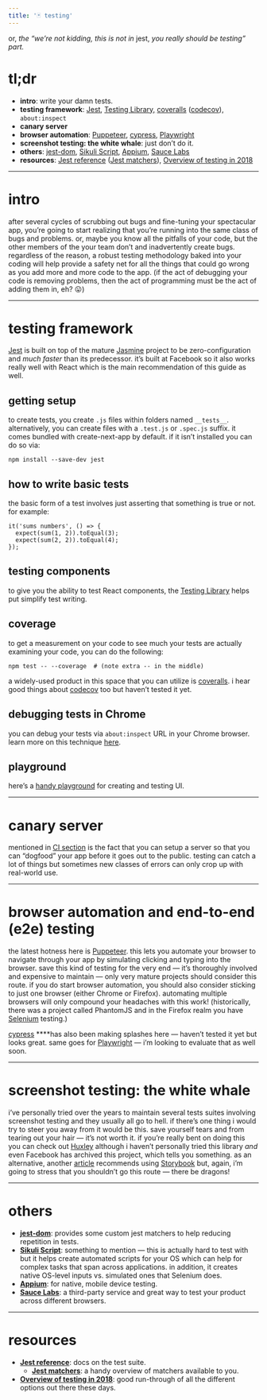```yaml
---
title: '🃏 testing'
---
```


or, *the “we’re not kidding, this is not in* jest, *you really should be testing” part.*

# tl;dr
- **intro**: write your damn tests.
- **testing framework**: [Jest](https://jestjs.io/), [Testing Library,](https://testing-library.com/) [coveralls](https://coveralls.io/) ([codecov](https://about.codecov.io/)), `about:inspect`
- **canary server**
- **browser automation**: [Puppeteer](https://github.com/GoogleChrome/puppeteer), [cypress](https://www.cypress.io/), [Playwright](https://playwright.dev/)
- **screenshot testing: the white whale**: just don’t do it.
- **others**: [jest-dom](https://github.com/gnapse/jest-dom), [Sikuli Script](http://www.sikuli.org/), [Appium](http://appium.io/), [Sauce Labs](https://saucelabs.com/)
- **resources**: [Jest reference](https://jestjs.io/docs/getting-started) ([Jest matchers](https://jestjs.io/docs/en/expect.html)), [Overview of testing in 2018](https://medium.com/welldone-software/an-overview-of-javascript-testing-in-2018-f68950900bc3)


----------
# intro

after several cycles of scrubbing out bugs and fine-tuning your spectacular app, you’re going to start realizing that you’re running into the same class of bugs and problems. or, maybe you know all the pitfalls of your code, but the other members of the your team don’t and inadvertently create bugs. regardless of the reason, a robust testing methodology baked into your coding will help provide a safety net for all the things that could go wrong as you add more and more code to the app. (if the act of debugging your code is removing problems, then the act of programming must be the act of adding them in, eh? 😛)


----------
# testing framework

[Jest](https://jestjs.io/) is built on top of the mature [Jasmine](https://jasmine.github.io/) project to be zero-configuration and *much faster* than its predecessor. it’s built at Facebook so it also works really well with React which is the main recommendation of this guide as well.


## getting setup

to create tests, you create `.js` files within folders named `__tests__`. alternatively, you can create files with a `.test.js` or `.spec.js` suffix. it comes bundled with create-next-app by default. if it isn’t installed you can do so via:

    npm install --save-dev jest


## how to write basic tests

the basic form of a test involves just asserting that something is true or not. for example:

    it('sums numbers', () => {
      expect(sum(1, 2)).toEqual(3);
      expect(sum(2, 2)).toEqual(4);
    });


## testing components

to give you the ability to test React components, the [Testing Library](https://testing-library.com/) helps put simplify test writing.


## coverage

to get a measurement on your code to see much your tests are actually examining your code, you can do the following:

    npm test -- --coverage  # (note extra -- in the middle)

a widely-used product in this space that you can utilize is [coveralls](https://coveralls.io/). i hear good things about [codecov](https://about.codecov.io/) too but haven’t tested it yet.


## debugging tests in Chrome

you can debug your tests via `about:inspect` URL in your Chrome browser. learn more on this technique [here](https://facebook.github.io/create-react-app/docs/debugging-tests).


## playground

here’s a [handy playground](https://testing-playground.com/) for creating and testing UI.


----------
# canary server

mentioned in [CI section](https://paper.dropbox.com/doc/workflow-collaboration--AVRUDQTcBGFH~wPUW9f8pO~oAg-WTOB9n0gS6r3wmilD85Go#:uid=485397698271622042933226&h2=continuous-integration-(CI)) is the fact that you can setup a server so that you can “dogfood” your app before it goes out to the public. testing can catch a lot of things but sometimes new classes of errors can only crop up with real-world use.


----------
# browser automation and end-to-end (e2e) testing

the latest hotness here is [Puppeteer](https://github.com/GoogleChrome/puppeteer). this lets you automate your browser to navigate through your app by simulating clicking and typing into the browser. save this kind of testing for the very end — it’s thoroughly involved and expensive to maintain — only very mature projects should consider this route. if you do start browser automation, you should also consider sticking to just one browser (either Chrome or Firefox). automating multiple browsers will only compound your headaches with this work! (historically, there was a project called PhantomJS and in the Firefox realm you have [Selenium](https://www.seleniumhq.org/) testing.)

[cypress](https://www.cypress.io/) ****has also been making splashes here — haven’t tested it yet but looks great.
same goes for [Playwright](https://playwright.dev/) — i’m looking to evaluate that as well soon.


----------
# screenshot testing: the white whale

i’ve personally tried over the years to maintain several tests suites involving screenshot testing and they usually all go to hell. if there’s one thing i would try to steer you away from it would be this. save yourself tears and from tearing out your hair — it’s not worth it. if you’re really bent on doing this you can check out [Huxley](https://github.com/facebookarchive/huxley) although i haven’t personally tried this library *and* even Facebook has archived this project, which tells you something. as an alternative, another [article](https://medium.com/bleeding-edge/screenshot-testing-with-react-and-storybook-19ab7e49ec92) recommends using [Storybook](https://storybook.js.org/) but, again, i’m going to stress that you shouldn’t go this route — there be dragons!


----------
# others
- [**jest-dom**](https://github.com/gnapse/jest-dom): provides some custom jest matchers to help reducing repetition in tests.
- [**Sikuli Script**](http://www.sikuli.org/): something to mention — this is actually hard to test with but it helps create automated scripts for your OS which can help for complex tasks that span across applications. in addition, it creates native OS-level inputs vs. simulated ones that Selenium does.
- [**Appium**](http://appium.io/): for native, mobile device testing.
- [**Sauce Labs**](https://saucelabs.com/): a third-party service and great way to test your product across different browsers.


----------
# resources
- [**Jest reference**](https://jestjs.io/docs/getting-started): docs on the test suite.
    - [**Jest matchers**](https://jestjs.io/docs/en/expect.html): a handy overview of matchers available to you.
- [**Overview of testing in 2018**](https://medium.com/welldone-software/an-overview-of-javascript-testing-in-2018-f68950900bc3): good run-through of all the different options out there these days.
